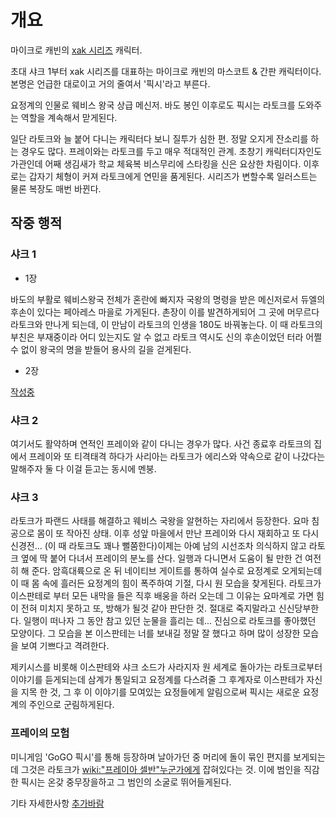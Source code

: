 
= 개요 =


마이크로 캐빈의 [[xak 시리즈]] 캐릭터.

초대 샤크 1부터 xak 시리즈를 대표하는 마이크로 캐빈의 마스코트 & 간판 캐릭터이다. 본명은 언급한 대로이고 거의 줄여서 '픽시'라고 부른다. 

요정계의 인물로 웨비스 왕국 상급 메신저. 바도 봉인 이후로도 픽시는 라토크를 도와주는 역할을 계속해서 맏게된다.

일단 라토크와 늘 붙어 다니는 캐릭터다 보니 질투가 심한 편. 정말 오지게 잔소리를 하는 경우도 많다. 프레이와는 라토크를 두고 매우 적대적인 관계. 초창기 캐릭터디자인도 가관인데 어째 생김새가 학교 체육복 비스무리에 스타킹을 신은 요상한 차림이다. 이후로는 갑자기 체형이 커져 라토크에게 연민을 품게된다. 시리즈가 변할수록 일러스트는 물론 복장도 매번 바뀐다.



== 작중 행적 ==



=== 샤크 1 ===

* 1장

바도의 부활로 웨비스왕국 전체가 혼란에 빠지자 국왕의 명령을 받은 메신저로서 듀엘의 후손이 있다는 페아레스 마을로 가게된다. 촌장이 이를 발견하게되어 그 곳에 머무르다 라토크와 만나게 되는데, 이 만남이 라토크의 인생을 180도 바꿔놓는다. 이 때 라토크의 부친은 부재중이라 어디 있는지도 알 수 없고 라토크 역시도 신의 후손이었던 터라 어쩔 수 없이 왕국의 명을 받들어 용사의 길을 걷게된다.

* 2장

[[작성중]]
=== 샤크 2 ===

여기서도 활약하며 연적인 프레이와 같이 다니는 경우가 많다. 사건 종료후 라토크의 집에서 프레이와 또 티격태격 하다가 사리아는 라토크가 에리스와 약속으로 같이 나갔다는 말해주자 둘 다 이걸 듣고는 동시에 멘붕.


=== 샤크 3 ===

라토크가 파랜드 사태를 해결하고 웨비스 국왕을 알현하는 자리에서 등장한다. 요마 침공으로 몸이 또 작아진 상태. 이후 성앞 마을에서 만난 프레이와 다시 재회하고 또 다시 신경전... (이 때 라토크도 꽤나 뻘쭘한다)이제는 아예 남의 시선조차 의식하지 않고 라토크 옆에 딱 붙어 다녀서 프레이의 분노를 산다. 일행과 다니면서 도움이 될 만한 건 여전히 해 준다. 암흑대륙으로 온 뒤 네이티브 게이트를 통하여 실수로 요정계로 오게되는데 이 때 몸 속에 흘러든 요정계의 힘이 폭주하여 기절, 다시 원 모습을 찾게된다. 라토크가 이스판테로 부터 모든 내막을 들은 직후 배웅을 하러 오는데 그 이유는 요마계로 가면 힘이 전혀 미치지 못하고 또, 방해가 될것 같아 판단한 것. 절대로 죽지말라고 신신당부한다. 일행이 떠나자 그 동안 참고 있던 눈물을 흘리는 데... 진심으로 라토크를 좋아했던 모양이다. 그 모습을 본 이스판테는 너를 보내길 정말 잘 했다고 하며 많이 성장한 모습을 보여 기쁘다고 격려한다.

제키시스를 비롯해 이스판테와 샤크 소드가 사라지자 원 세계로 돌아가는 라토크로부터 이야기를 듣게되는데 삼계가 통일되고 요정계를 다스려줄 그 후계자로 이스판테가 자신을 지목 한 것, 그 후 이 이야기를 모여있는 요정들에게 알림으로써 픽시는 새로운 요정계의 주인으로 군림하게된다.

=== 프레이의 모험 ===

미니게임 'GoGO 픽시'를 통해 등장하며 날아가던 중 머리에 돌이 묶인 편지를 보게되는데 그것은 라토크가 [[wiki:"프레이아 셀반"누군가]]에게 잡혀있다는 것. 이에 범인을 직감한 픽시는 온갖 중무장을하고 그 범인의 소굴로 뛰어들게된다.

기타 자세한사항 [[추가바람]]

